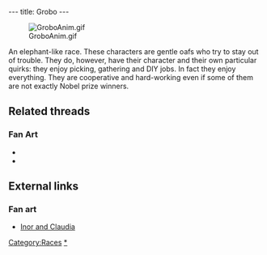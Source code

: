 ---
title: Grobo
---

[[Image:GroboAnim.gif|right]]

An elephant-like race. These characters are gentle oafs who try to stay out of trouble. They do, however, have their character and their own particular quirks: they enjoy picking, gathering and DIY jobs. In fact they enjoy everything. They are cooperative and hard-working even if some of them are not exactly Nobel prize winners.

==Related threads==
===Fan Art===
* {{post|id=84457|title=Lba3}}
* {{thread|id=4757|title=My x-mas art}}

==External links==
===Fan art===
* [http://www.deviantart.com/view/11302613/ Inor and Claudia]

{{stub}}

[[Category:Races]]
[[Category:Grobos|*]]